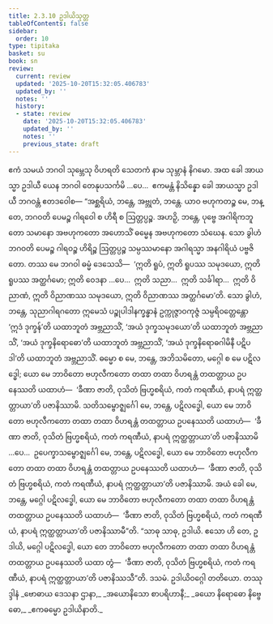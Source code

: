 ```yaml
---
title: 2.3.10 ဥဒါယိသုတ္တ
tableOfContents: false
sidebar:
  order: 10
type: tipitaka
basket: su
book: sn
review:
  current: review
  updated: '2025-10-20T15:32:05.406783'
  updated_by: ''
  notes: ''
  history:
  - state: review
    date: '2025-10-20T15:32:05.406783'
    updated_by: ''
    notes: ''
    previous_state: draft
---
```



<DynamicBreadcrumb />


<ReviewStatus review={frontmatter.review} showDetails={true} />

<HypothesisAnnotation frontmatter={frontmatter} />

<Division number="211" book="sn" e="ch" v="18" p="309">

<Paragraph number="489" book="sn">
ဧကံ သမယံ ဘဂဝါ သုမ္ဘေသု ဝိဟရတိ သေတကံ နာမ သုမ္ဘာနံ နိဂမော. အထ ခေါ အာယသ္မာ ဥဒါယီ ယေန ဘဂဝါ တေနုပသင်္ကမိ …ပေ…  ဧကမန္တံ နိသိန္နော ခေါ အာယသ္မာ ဥဒါယီ ဘဂဝန္တံ ဧတဒဝေါစ—
</Paragraph>

<Paragraph number="490" book="sn">
“အစ္ဆရိယံ, ဘန္တေ, အဗ္ဘုတံ, ဘန္တေ. ယာဝ ဗဟုကတဉ္စ မေ, ဘန္တေ, ဘဂဝတိ ပေမဉ္စ ဂါရဝေါ စ ဟိရီ စ ဩတ္တပ္ပဉ္စ. အဟဉှိ, ဘန္တေ, ပုဗ္ဗေ အဂါရိကဘူတော သမာနော အဗဟုကတော အဟောသိံ ဓမ္မေန အဗဟုကတော သံဃေန. သော ခွါဟံ ဘဂဝတိ ပေမဉ္စ ဂါရဝဉ္စ ဟိရိဉ္စ ဩတ္တပ္ပဉ္စ သမ္ပဿမာနော အဂါရသ္မာ အနဂါရိယံ ပဗ္ဗဇိတော. တဿ မေ ဘဂဝါ ဓမ္မံ ဒေသေသိ—  ‘ဣတိ ရူပံ, ဣတိ ရူပဿ သမုဒယော, ဣတိ ရူပဿ အတ္ထင်္ဂမော; ဣတိ ဝေဒနာ …ပေ…  ဣတိ သညာ…  ဣတိ သင်္ခါရာ…  ဣတိ ဝိညာဏံ, ဣတိ ဝိညာဏဿ သမုဒယော, ဣတိ ဝိညာဏဿ အတ္ထင်္ဂမော’တိ.
</Paragraph>

<Paragraph number="491" book="sn">
သော ခွါဟံ, ဘန္တေ, သုညာဂါရဂတော ဣမေသံ ပဉ္စုပါဒါနက္ခန္ဓာနံ ဥက္ကုဇ္ဇာဝကုဇ္ဇံ သမ္ပရိဝတ္တေန္တော ‘ဣဒံ ဒုက္ခန်’တိ ယထာဘူတံ အဗ္ဘညာသိံ, ‘အယံ ဒုက္ခသမုဒယော’တိ ယထာဘူတံ အဗ္ဘညာသိံ, ‘အယံ ဒုက္ခနိရောဓော’တိ ယထာဘူတံ အဗ္ဘညာသိံ, ‘အယံ ဒုက္ခနိရောဓဂါမိနီ ပဋိပဒါ’တိ ယထာဘူတံ အဗ္ဘညာသိံ. ဓမ္မော စ မေ, ဘန္တေ, အဘိသမိတော, မဂ္ဂေါ စ မေ ပဋိလဒ္ဓေါ; ယော မေ ဘာဝိတော ဗဟုလီကတော တထာ တထာ ဝိဟရန္တံ တထတ္တာယ ဥပနေဿတိ ယထာဟံ—  ‘ခီဏာ ဇာတိ, ဝုသိတံ ဗြဟ္မစရိယံ, ကတံ ကရဏီယံ, နာပရံ ဣတ္ထတ္တာယာ’တိ ပဇာနိဿာမိ.
</Paragraph>

<Paragraph number="492" book="sn">
သတိသမ္ဗောဇ္ဈင်္ဂေါ မေ, ဘန္တေ, ပဋိလဒ္ဓေါ, ယော မေ ဘာဝိတော ဗဟုလီကတော တထာ တထာ ဝိဟရန္တံ တထတ္တာယ ဥပနေဿတိ ယထာဟံ—  ‘ခီဏာ ဇာတိ, ဝုသိတံ ဗြဟ္မစရိယံ, ကတံ ကရဏီယံ, နာပရံ ဣတ္ထတ္တာယာ’တိ ပဇာနိဿာမိ …ပေ…  ဥပေက္ခာသမ္ဗောဇ္ဈင်္ဂေါ မေ, ဘန္တေ, ပဋိလဒ္ဓေါ, ယော မေ ဘာဝိတော ဗဟုလီကတော တထာ တထာ ဝိဟရန္တံ တထတ္တာယ ဥပနေဿတိ ယထာဟံ—  ‘ခီဏာ ဇာတိ, ဝုသိတံ ဗြဟ္မစရိယံ, ကတံ ကရဏီယံ, နာပရံ ဣတ္ထတ္တာယာ’တိ ပဇာနိဿာမိ. အယံ ခေါ မေ, ဘန္တေ, မဂ္ဂေါ ပဋိလဒ္ဓေါ, ယော မေ ဘာဝိတော ဗဟုလီကတော တထာ တထာ ဝိဟရန္တံ တထတ္တာယ ဥပနေဿတိ ယထာဟံ—  ‘ခီဏာ ဇာတိ, ဝုသိတံ ဗြဟ္မစရိယံ, ကတံ ကရဏီယံ, နာပရံ ဣတ္ထတ္တာယာ’တိ ပဇာနိဿာမီ”တိ.
</Paragraph>

<Paragraph number="493" book="sn">
“သာဓု သာဓု, ဥဒါယိ. ဧသော ဟိ တေ, ဥဒါယိ, မဂ္ဂေါ ပဋိလဒ္ဓေါ, ယော တေ ဘာဝိတော ဗဟုလီကတော တထာ တထာ ဝိဟရန္တံ တထတ္တာယ ဥပနေဿတိ ယထာ တွံ—  ‘ခီဏာ ဇာတိ, ဝုသိတံ ဗြဟ္မစရိယံ, ကတံ ကရဏီယံ, နာပရံ ဣတ္ထတ္တာယာ’တိ ပဇာနိဿသီ”တိ.

</Paragraph>
</Division>

<Paragraph number="494" type="center" book="sn">
ဒသမံ.



</Paragraph>

<Paragraph number="495" type="center" book="sn">
ဥဒါယိဝဂ္ဂေါ တတိယော.



</Paragraph>

<Paragraph number="496" type="center" book="sn">
တဿုဒ္ဒါနံ


</Paragraph>

<Paragraph number="497" type="verses" book="sn">
_ဗောဓာယ ဒေသနာ ဌာနာ,_  
_အယောနိသော စာပရိဟာနီ;_  
_ခယော နိရောဓော နိဗ္ဗေဓော,_  
_ဧကဓမ္မော ဥဒါယိနာတိ._
</Paragraph>